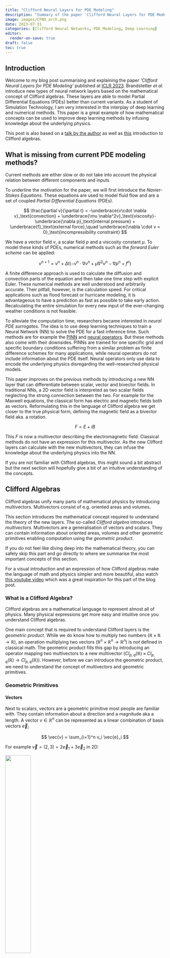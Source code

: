 ```yaml
---
title: "Clifford Neural Layers for PDE Modeling"
description: "Summary of the paper 'Clifford Neural Layers for PDE Modeling' published at ICLR 2023"
image: images/CFNO_arch.png
date: 2023-07-31
categories: [Clifford Neural Networks, PDE Modeling, Deep Learning]
editor:
  render-on-save: true
draft: false
toc: true
---
```


## Introduction

Welcome to my blog post summarising and explaining the paper _'Clifford Neural Layers for PDE Modeling'_ published at [ICLR 2023](https://iclr.cc/virtual/2023/poster/11825). Brandstetter _et al._ introduce new types of neural network layers based on the mathematical concept of Clifford algebras. These layers are able to model Partial Differential Equations (PDEs) better than current variants. As a student of Simulation Technology, I am very interested in the interplay of deep learning and numerical methods. This paper is a great example of how mathematical concepts can be used to improve deep learning methods by infusing knowledge about the underlying physics.

This post is also based on a [talk by the author](https://www.youtube.com/watch?v=VXziLgMIWf8) as well as [this](https://www.youtube.com/watch?v=60z_hpEAtD8) introduction to Clifford algebras.

## What is missing from current PDE modeling methods?

::: {.callout-note appearance="simple" collapse="true" title="TLDR"}
Current methods are either slow or do not take into account the physical relation between different components and inputs
:::

To underline the motivation for the paper, we will first introduce the _Navier-Stokes Equations_. These equations are used to model fluid flow and are a set of coupled _Partial Differential Equations_ (PDEs).

$$
  \frac{\partial v}{\partial t} = -\underbrace{v\cdot \nabla v}_\text{convection} + \underbrace{\mu \nabla^2v}_\text{viscosity}-\underbrace{\nabla p}_\text{internal pressure} + \underbrace{f}_\text{external force},\quad \underbrace{\nabla \cdot v = 0}_\text{incompressibility constraint}
$$

We have a vector field $v$, a scalar field $p$ and a viscosity constant $\mu$. To model these kinds of PDEs, numerical methods such as the _forward Euler scheme_ can be applied:

$$
  v^{n+1} = v^n + \Delta t \left(-v^n \cdot \nabla v^n + \mu \nabla^2v^n - \nabla p^n + f^n\right)
$$

A finite difference approach is used to calculate the diffusion and convection parts of the equation and then take one time step with explicit Euler. These numerical methods are well understood and arbitrarily accurate. Their pitfall, however, is the calculation speed. For critical applications such as flood forecast or hurricane modeling, it is advantageous to have a prediction as fast as possible to take early action. Recalculating the entire simulation for every new input of the ever-changing weather conditions is not feasible.

To alleviate the computation time, researchers became interested in _neural PDE surrogates_. The idea is to use deep learning techniques to train a Neural Network (NN) to solve the PDE for a fast inference time.
Such methods are for example the [PINN](https://www.sciencedirect.com/science/article/abs/pii/S0021999118307125) and [neural operators](https://arxiv.org/abs/2003.03485).
But these methods also come with their downsides. PINNs are trained for one specific grid and specific boundary conditions suffering from a similar problem as finite difference schemes for many applications, while neural operators do not include information about the PDE itself. Neural operators only use data to encode the underlying physics disregarding the well-researched physical models.

This paper improves on the previous methods by introducing a new NN layer that can differentiate between scalar, vector and bivector fields. In traditional NNs, a 2D vector field is interpreted as two scalar fields neglecting the strong connection between the two. For example for the Maxwell equations, the classical form has electric and magnetic fields both as vectors. Reformulating this in the language of Clifford algebra we get closer to the true physical form, defining the magnetic field as a bivector field aka. a rotation.

$$
  F = E + iB
$$

This $F$ is now a multivector describing the electromagnetic field. Classical methods do not have an expression for this multivector. As the new Clifford layers can calculate with the new multivectors, they can infuse the knowledge about the underlying physics into the NN.

If you are not familiar with Clifford algebras, this might sound a bit abstract but the next section will hopefully give a bit of an intuitive understanding of the concepts.

## Clifford Algebras

::: {.callout-note appearance="simple" collapse="true" title="TLDR"}
Clifford algebras unify many parts of mathematical physics by introducing multivectors. Multivectors consist of e.g. oriented areas and volumes.
:::

This section introduces the mathematical concept required to understand the theory of the new layers. The so-called _Clifford algebra_ introduces _multivectors_. Multivectors are a generalisation of vectors and scalars. They can contain information about oriented areas, volumes and other geometric primitives enabling computation using the _geometric product_.

If you do not feel like diving deep into the mathematical theory, you can safely skip this part and go directly to where we summarise the most important concepts of this section.

For a visual introduction and an expression of how Clifford algebras make the language of math and physics simpler and more beautiful, also watch [this youtube video](https://www.youtube.com/watch?v=60z_hpEAtD8) which was a great inspiration for this part of the blog post.

### What is a Clifford Algebra?

Clifford algebras are a mathematical language to represent almost all of physics. Many physical expressions get more easy and intuitive once you understand Clifford algebras.

One main concept that is required to understand Clifford layers is the _geometric product_. While we do know how to multiply two numbers ($\mathbb{R}\times\mathbb{R}\rightarrow\mathbb{R}$), an operation multiplying two vectors ($\mathbb{R}^n\times\mathbb{R}^n\rightarrow\mathbb{R}^n$) is _not_ defined in classical math.
The geometric product fills this gap by introducing an operator mapping two multivectors to a new multivector ($Cl_{p,q}(\mathbb{R})\times Cl_{p,q}(\mathbb{R})\rightarrow Cl_{p,q}(\mathbb{R})$). However, before we can introduce the geometric product, we need to understand the concept of multivectors and geometric primitives.

### Geometric Primitives

#### Vectors

Next to scalars, vectors are a geometric primitive most people are familiar with. They contain information about a direction and a magnitude aka a length.
A vector $v\in \mathbb{R}^n$ can be represented as a linear combination of basis vectors $\vec{e}_i$

$$
  \vec{v} = \sum_{i=1}^n v_i \vec{e}_i
$$

For example $\vec{v}=(2,3) = 2\vec{e}_1 + 3\vec{e}_2$ in 2D:

![](images/Basis_Vectors.png){width="40%" fig-align="center"}

What can we do with these vectors? We can add them, subtract them and multiply them with a scalar. This is all that is needed to form a vector space. The closest thing we have to a multiplication of two vectors for general $n$ is the dot product being defined on the spaces $\mathbb{R}^n \times \mathbb{R}^n \rightarrow \mathbb{R}$. We compute it by summing the products of the individual components:

$$
  v\cdot w = \sum_{i=1}^n v_i w_i
$$

#### Bivectors

Introducing a new geometric primitive, we will talk about _Bivectors_. These bivectors are an "oriented area". Just as vectors are an expression of a direction with their magnitude being their length, bivectors are an expression of an orientation with the magnitude being the area:

![](images/Bivectors_intro.png){width="50%" fig-align="center"}

Both of the above are 2D bivectors, as the shape of the area is not part of the definition. A bivector only consists of an orientation and an area. You can imagine the difference between a line and a vector as similar to the difference between a plane and a bivector. A line is an object with shapes, curves and a length while a vector is not defined at a specific location in space but has a direction and a length.

##### Bivector Operations

To calculate with bivectors, we first represent them in a basis. The basis in 3D consists of the areas spanned by the unit vectors i.e. $\vec{e}_1 \wedge \vec{e}_2$ and $\vec{e}_2 \wedge \vec{e}_3$ and $\vec{e}_3 \wedge \vec{e}_1$. This is called the _wedge_ or _outer_ product and we will see later what it represents in detail.

![](images/Bivector_basis.png){width="40%" fig-align="center"}

With this definition of a basis, we can now represent a bivector as a linear combination of the basis bivectors:

$$
\begin{aligned}
  A &= a_1 (\vec{e}_1 \wedge \vec{e}_2) + a_2 (\vec{e}_2 \wedge \vec{e}_3) + a_3 (\vec{e}_3 \wedge \vec{e}_1) \\
  &= a_1 \; \vec{e}_1\vec{e}_2 + a_2 \; \vec{e}_2\vec{e}_3 + a_3 \; \vec{e}_3\vec{e}_1
\end{aligned}
$$

We introduced a new notation to avoid the clutter of the wedge product.
When adding two bivectors, we can just add their components in the basis:

$$
  A + B = (a_1 + b_1) \; \vec{e}_1\vec{e}_2 + (a_2 + b_2) \; \vec{e}_2\vec{e}_3 + (a_3 + b_3) \; \vec{e}_3\vec{e}_1
$$

Multiplication with a scalar is also similar to vectors, instead of the length being amplified, the area of bivectors is scaled.

#### Trivectors and k-vectors

We can now expand this concept further into _Trivectors_. Trivectors are oriented volumes and their magnitude is their volume. $k$-vectors are oriented $k$-dimensional volumes.

![](images/Trivectors_intro.png){width="17%" fig-align="center"}

#### Multivectors

All of these concepts can be combined into _multivectors_. Multivectors are a linear combination of all of the above. This means that a multivector has a scalar part, a vector part, a bivector part, a trivector part and so on. In 2D for example, a multivector has 4 components:

$$
  M = m_0 + m_1 \vec{e}_1 + m_2 \vec{e}_2 + m_3 \vec{e}_1\vec{e}_2,
$$

and in 3D it has 8 components:

$$
  M = m_0 + m_1 \vec{e}_1 + m_2 \vec{e}_2 + m_3 \vec{e}_3 + m_4 \vec{e}_1\vec{e}_2 + m_5 \vec{e}_2\vec{e}_3 + m_6 \vec{e}_3\vec{e}_1 + m_7 \vec{e}_1\vec{e}_2\vec{e}_3
$$

Adding two multivectors is just adding their components in the respective basis. For multiplication, we can use the _geometric product_.

### Geometric Product

We now have different geometric primitives and now want to compute with them.
Before directly jumping to the geometric product, let's first look at the _outer product_ or _wedge product_. The wedge product is a product between two vectors that returns a bivector.

The wedge product expresses the area spanned by two vectors. For example, the area spanned by $\vec{e}_1$ and $\vec{e}_2$ is the unit area.

The area of a vector with itself is zero as it is parallel to itself, so $\vec{e}_1 \wedge \vec{e}_1 = 0$.
The wedge product of two arbitrary vectors $\vec{a}$ and $\vec{b}$ is therefore:

$$
\begin{aligned}
\vec{a} \wedge \vec{b} &= (a_1 \;\vec{e}_1 + a_2 \;\vec{e}_2) \wedge (b_1 \;\vec{e}_1 + b_2 \;\vec{e}_2) \\
                       &= a_1 b_1 \;\vec{e}_1 \wedge \vec{e}_1 + a_1 b_2 \;\vec{e}_1 \wedge \vec{e}_2 + a_2 b_1 \;\vec{e}_2 \wedge \vec{e}_1 + a_2 b_2 \;\vec{e}_2 \wedge \vec{e}_2 \\
                       &= a_1 b_2 \;\vec{e}_1 \wedge \vec{e}_2 - a_2 b_1 \;\vec{e}_1 \wedge \vec{e}_2 \\
\end{aligned}
$$

Or represented graphically:

![](images/Wedge_product.png){width="50%" fig-align="center"}

The direction in which the area is oriented is given by the order of the vectors. This means $\vec{a} \wedge \vec{b} = - \vec{a} \wedge \vec{b}$.

Now back to the geometric product.
Without interpreting, see what happens if we multiply two 2D vectors by multiplying their components:

$$
\begin{aligned}
\vec{a} \vec{b} &= (a_1 \;\vec{e}_1 + a_2 \;\vec{e}_2) (b_1 \;\vec{e}_1 + b_2 \;\vec{e}_2) \\
                &= a_1 b_1 \;\underbrace{\vec{e}_1 \vec{e}_1}_{=1} + a_1 b_2 \;\vec{e}_1 \vec{e}_2 + a_2 b_1 \;\vec{e}_2 \vec{e}_1 + a_2 b_2 \;\underbrace{\vec{e}_2 \vec{e}_2}_{=1} \\
                &= a_1 b_1 \; 1 + a_1 b_2 \;\vec{e}_1 \vec{e}_2 + a_2 b_1 \;\vec{e}_2 \vec{e}_1 + a_2 b_2 \; 1 \\
                &= a_1 b_1+ a_2 b_2 + a_1 b_2 \;\vec{e}_1 \vec{e}_2 - a_2 b_1 \;\vec{e}_1 \vec{e}_2  \\
                &= \underbrace{(a_1 b_1+ a_2 b_2)}_{\text{scalar}} + \underbrace{(a_1 b_2 - a_2 b_1) \;\vec{e}_1 \vec{e}_2}_{\text{bivector}} \\
\Rightarrow\vec{a} \vec{b} &:= \vec{a}\cdot\vec{b} + \vec{a}\wedge\vec{b}
\end{aligned}
$$

We have found an expression of the geometric product between two vectors in terms of the dot product and the wedge product. By analysing the calculation we notice that the area spanned by $\vec{e}_1$ and $\vec{e}_1$ has no orientation as the vector is parallel to itself. We can therefore set the geometric product $\vec{e}_1 \vec{e}_1 = 1$. The same thing happens for $\vec{e}_2 \vec{e}_2 = 1$. This makes sense if we apply this new definition to our basis vectors:

$$
\vec{e}_1 \vec{e}_1 = \vec{e}_1 \cdot \vec{e}_1 + \underbrace{\vec{e}_1 \wedge \vec{e}_1}_{=0} = \| \vec{e}_1 \|^2 = 1
$$

The fact that we add a scalar $\vec{a}\cdot\vec{b}$ to a bivector $\vec{a}\wedge\vec{b}$ might seem strange as we do not have to have an algebraic interpretation for this addition. However, if we work with complex numbers we do the same, we just add a real number to a complex number without letting them interact with one another. The same thing happens here. We add a scalar to a bivector.

To compute an arbitrary geometric product of any multivector we can use the following algorithm:

1. Express the multivectors as a sum of basis elements
2. Use the fact that $\vec{e}_i \vec{e}_i = 1$ and $\vec{e}_i \vec{e}_j = - \vec{e}_j \vec{e}_i$ to simplify the expression
3. Collect the terms with the same basis elements

::: {.callout-tip collapse="true"}

## Other Examples and Additions
1. The geometric product of two arbitrary multivectors $\vec{n}, \vec{m}$:

$$
\begin{aligned}
\vec{n} \vec{m}
&= (n_0 + n_1 \;\vec{e}_1 + n_2 \; \vec{e}_2 + n_3 \; \vec{e}_1\vec{e}_2)(m_0 + m_1 \;\vec{e}_1 + m_2 \; \vec{e}_2 + m_3 \; \vec{e}_1\vec{e}_2)\\
&= n_0 m_0 + n_0 m_1 \;\vec{e}_1 + n_0 m_2 \; \vec{e}_2 + n_0 m_3 \; \vec{e}_1\vec{e}_2 \\
& \quad + n_1 m_0 \;\vec{e}_1 + n_1 m_1 \;\vec{e}_1\vec{e}_1 + n_1 m_2 \; \vec{e}_1\vec{e}_2 + n_1 m_3 \; \vec{e}_1\vec{e}_1\vec{e}_2 \\
& \quad + n_2 m_0 \; \vec{e}_2 + n_2 m_1 \; \vec{e}_2\vec{e}_1 + n_2 m_2 \; \vec{e}_2\vec{e}_2 + n_2 m_3 \; \vec{e}_2\vec{e}_1\vec{e}_2 \\
& \quad + n_3 m_0 \; \vec{e}_1\vec{e}_2 + n_3 m_1 \; \vec{e}_1\vec{e}_1\vec{e}_2 + n_3 m_2 \; \vec{e}_1\vec{e}_2\vec{e}_2 + n_3 m_3 \; \vec{e}_1\vec{e}_2\vec{e}_1\vec{e}_2 \\
&= n_0 m_0 + n_0 m_1 \;\vec{e}_1 + n_0 m_2 \; \vec{e}_2 + n_0 m_3 \; \vec{e}_1\vec{e}_2 \\
& \quad + n_1 m_0 \;\vec{e}_1 + n_1 m_1 \; 1 + n_1 m_2 \; \vec{e}_1\vec{e}_2 + n_1 m_3 \; \vec{e}_2 \\
& \quad + n_2 m_0 \; \vec{e}_2 - n_2 m_1 \; \vec{e}_1\vec{e}_2 + n_2 m_2 \; 1 - n_2 m_3 \; \vec{e}_1\\
& \quad + n_3 m_0 \; \vec{e}_1\vec{e}_2 - n_3 m_1 \; \vec{e}_1\vec{e}_2 + n_3 m_2 \; \vec{e}_1 - n_3 m_3 \; 1 \\
&= (n_0 m_0 + n_1 m_1 + n_2 m_2 + n_3 m_3) \\
& \quad + (n_0 m_1 + n_1 m_0 - n_2 m_3 + n_3 m_2) \; \vec{e}_1 \\
& \quad + (n_0 m_2 + n_1 m_3 + n_2 m_0 - n_3 m_1) \; \vec{e}_2 \\
& \quad + (n_0 m_3 - n_1 m_2 + n_2 m_1 + n_3 m_0) \; \vec{e}_1\vec{e}_2 \\
\end{aligned}
$$

2. The geometric product of a vector with itself
   $$
   \vec{a} \vec{a} = \vec{a} \cdot \vec{a} + \vec{a} \wedge \vec{a} = \vec{a} \cdot \vec{a} = ||\vec{a}||^2
   $$
   revealing the inverse of a vector regarding the geometric product: $\vec{a}^{-1} = \frac{\vec{a}}{||\vec{a}||^2}$ because $\vec{a} \vec{a}^{-1} = \vec{a} \frac{\vec{a}}{||\vec{a}||^2} = \frac{\vec{a} \vec{a}}{||\vec{a}||^2} = \frac{||\vec{a}||^2}{||\vec{a}||^2} = 1$
3. Because the outer product is not commutative, we have to be careful with the order of the vectors in the geometric product.

   $$
   \vec{a} \vec{b} = \vec{a} \cdot \vec{b} + \vec{a} \wedge \vec{b}
   $$

   but

   $$
   \vec{b} \vec{a} = \vec{b} \cdot \vec{a} + \vec{b} \wedge \vec{a} = \vec{a} \cdot \vec{b} - \vec{a} \wedge \vec{b}.
   $$

   From this we can derive expressions of the outer product $\vec{a} \wedge \vec{b} = \frac{1}{2} (\vec{a} \vec{b} - \vec{b} \vec{a})$ and for the inner product $\vec{a} \cdot \vec{b} = \frac{1}{2} (\vec{a} \vec{b} + \vec{b} \vec{a})$ in terms of the geometric product

4. An arbitrary vector multiplication in 3D:
   $$
   \begin{aligned}
   \vec{a} \vec{b} &= (a_1 \vec{e}_1 + a_2 \vec{e}_2 + a_3 \vec{e}_3) (b_1 \vec{e}_1 + b_2 \vec{e}_2 + b_3 \vec{e}_3) \\
                   &= a_1 b_1 \vec{e}_1 \vec{e}_1 + a_1 b_2 \vec{e}_1 \vec{e}_2 + a_1 b_3 \vec{e}_1 \vec{e}_3 + a_2 b_1 \vec{e}_2 \vec{e}_1 + a_2 b_2 \vec{e}_2 \vec{e}_2 + a_2 b_3 \vec{e}_2 \vec{e}_3 + a_3 b_1 \vec{e}_3 \vec{e}_1 + a_3 b_2 \vec{e}_3 \vec{e}_2 + a_3 b_3 \vec{e}_3 \vec{e}_3 \\
                   % for same basis vectors, the inner product is 1
                   &= a_1 b_1 + a_1 b_2 \vec{e}_1 \vec{e}_2 + a_1 b_3 \vec{e}_1 \vec{e}_3 + a_2 b_1 \vec{e}_2 \vec{e}_1 + a_2 b_2 + a_2 b_3 \vec{e}_2 \vec{e}_3 + a_3 b_1 \vec{e}_3 \vec{e}_1 + a_3 b_2 \vec{e}_3 \vec{e}_2 + a_3 b_3 \\
                   % switch order of different basis vectors at cost of minus sign
                   &= a_1 b_1 + a_1 b_2 \vec{e}_1 \vec{e}_2 + a_1 b_3 \vec{e}_1 \vec{e}_3 - a_2 b_1 \vec{e}_1 \vec{e}_2 + a_2 b_2 + a_2 b_3 \vec{e}_2 \vec{e}_3 - a_3 b_1 \vec{e}_1 \vec{e}_3 - a_3 b_2 \vec{e}_2 \vec{e}_3 + a_3 b_3 \\
                   % group scalar and bivector terms
                   &= \underbrace{a_1 b_1 + a_2 b_2 + a_3 b_3}_{\vec{a} \cdot \vec{b}} + \underbrace{(a_1 b_2 - a_2 b_1) \vec{e}_1 \vec{e}_2 + (a_1 b_3 - a_3 b_1) \vec{e}_1 \vec{e}_3 + (a_2 b_3 - a_3 b_2) \vec{e}_2 \vec{e}_3}_{=:\vec{a} \wedge \vec{b}} \\
                   % use definition of inner and outer product
                   &= \vec{a} \cdot \vec{b} + \vec{a} \wedge \vec{b}
   \end{aligned}
   $$
5. Sidenote: compare the outer product to the cross product:
   $$
   \begin{aligned}
   \vec{a} \wedge \vec{b} &= (a_1 b_2 - a_2 b_1) \vec{e}_1 \vec{e}_2 + (a_1 b_3 - a_3 b_1) \vec{e}_1 \vec{e}_3 + (a_2 b_3 - a_3 b_2) \vec{e}_2 \vec{e}_3 \\
   \vec{a} \times \vec{b} &= (a_1 b_2 - a_2 b_1) \vec{e}_3 - (a_1 b_3 - a_3 b_1) \vec{e}_2 - (a_2 b_3 - a_3 b_2) \vec{e}_1 \\
   \end{aligned}
   $$

:::

### Pseudoscalars

The last concept to fully understand the paper (which we will come back to, I promise) is that of pseudoscalars.
In 2D a multivector only has one bivector component unlike in 3D where the multivector is composed of three bivectors. This means that the bivector part in 3D also has an orientation.
You can imagine this as with vectors stepping from 1D to 2D. In 1D a multivector only consists of a single number. In 2D there is now an orientation in space represented by two vector components. Same thing for the step to 3D. In 3D there is now an orientation of an area in 3D space whereas in 2D a bivector could only lie in the 2D plane.
We name the primitive that only consists of one component a pseudoscalar.

To make it more clear, let's give the unit pseudoscalar a name: $\vec{e}_1 \vec{e}_2 =: i$. Do you see the connection to complex numbers? Let's multiply $i$ with itself:

$$
\begin{aligned}
i^2 &= (\vec{e}_1 \vec{e}_2) (\vec{e}_1 \vec{e}_2) \\
    &= \vec{e}_1 \vec{e}_2 \vec{e}_1 \vec{e}_2 \\
    &= -\vec{e}_1 \vec{e}_1 \vec{e}_2 \vec{e}_2 \\
    &= -1
\end{aligned}
$$

Computing the geometric product between a vector and the pseudoscalar $i$ rotates the vector by 90 degrees in space.
The connection to complex numbers, therefore becomes clearer: The complex number $1$ is the unit scalar. Then $1\cdot i$ is rotated by 90 degrees in the complex plane and just the imaginary unit $i$.

Indeed, the geometric algebra in 2D is isomorphic to the complex numbers.
The same can be done for 3D, where the unit pseudoscalar is $\vec{e}_1 \vec{e}_2 \vec{e}_3 =: i$.
In 3D the geometric algebra is isomorphic to the _[quaternions](https://en.wikipedia.org/wiki/Quaternion "Wikipedia: Quaternions")_ which are basically complex numbers with three imaginary units. Quaternions are often used in computer graphics to represent rotations. The paper also makes use of this fact to create _Roational Clifford CNN layers_.

::: {.callout-tip collapse="true"}
## Connection to the cross product

If we calculate the product of a vector and $i$ in 3D, it is always a bivector:
$$ \vec{e}_1i = \vec{e}_1 \vec{e}_1\vec{e}_2\vec{e}_3 = \vec{e}_2\vec{e}_3$$
This bivector follows the right-hand rule discussed earlier. If the thumb points in the direction of $\vec{e}_1$ the other fingers point in the direction of the bivector spanned by $\vec{e}_2$ and $\vec{e}_3$.
As this holds for any vector, bivectors can be represented by their normal vectors in 3D. In fact:
      $$
      \vec{a} \wedge \vec{b} = i (\vec{a} \times \vec{b})
      $$
Now we don't need cross-product anymore!
One nice example is Torque $N$:
$$\vec{N} = \vec{r} \times \vec{F}$$
Here the torque is a vector pointing in the direction of the axis of rotation. However, if we replace this with the outer product
$$\vec{N} = \vec{r} \wedge \vec{F}$$
 we get a bivector. This bivector is a rotation object that rotates the vector $\vec{r}$ into the direction of $\vec{F}$ which to me is a much more intuitive way to thinking about torque.

:::

### Summary of Clifford Algebra

We have now introduced the different geometric primitives scalars, vectors, bivectors, trivectors and so on. An object in the Clifford algebra is called a multivector. A multivector is a sum of different geometric primitives.

To calculate the geometric product between two multivectors we use the distributive law and the geometric product between the different unit primitives.

The pseudoscalar in 2D is a bivector and in 3D a trivector as it is the highest possible geometric primitive in the respective dimensions.
We denote the pseudoscalar with $i$.

The main takeaway from this section is that we now have objects that can represent vectors and scalars. We can take these multivectors and multiply them with each other using the geometric product to get a modified multivector. Switching normal multiplications with the geometric product is the basis of this paper.

## [Fourier Neural Operators](https://arxiv.org/pdf/2010.08895.pdf)

::: {.callout-note appearance="simple" collapse="true" title="TLDR"}
Fourier Neural operators are an efficient way to learn operators. They map one function space to a solution function space.
:::

We have now introduced the Clifford algebra and turn towards machine learning. The paper utilises different types of network architectures, notably the _Fourier Neural Operator_ which needs further explanation. We split this into two parts: First, we will discuss the _Neural Operator_ and then the _Fourier Neural Operator_ as an extension of the former.

### Neural Operators

Neural Operators are a type of neural architecture that can be used to solve partial differential equations (PDEs). These models learn to approximate operators instead of functions, which is very helpful for PDEs.

One such use case would be the Laplacian operator that is used e.g. in the Poisson partial differential equation.

$$
\Delta u = f
$$

All PDEs can be expressed using Green's function $G$. In this case, this would be:

$$
u(x) = \int G(x, y) f(y) dy \text{ with } \Delta G(x, y) = \delta(x - y)
$$

For the Laplace problem, this Green's Function is (see [on wikipedia](https://en.wikipedia.org/wiki/Green's_function#Table_of_Green's_functions))

$$
G(x, y) = \frac{1}{2\pi} \ln\|x - y\|_2
$$

The Green's function has to be continuous. As we know, neural networks are universal approximators, therefore a network can approximate the Green's function. This is the idea behind neural operators.

Advantages:

- The neural operator can be applied to any right-hand side $f$ and any mesh $x$.
- The operator only needs to be trained once for a PDE and then takes the different initial conditions as input to output a problem-specific solution. This is in contrast to the finite element method, where the mesh needs to be refined for every slight change in the problem.
- Neural operators only require data to learn a PDE, with no knowledge of the underlying mathematics.

The problem so far:

The integral in the above equation is expensive to evaluate. Fourier neural operators transform this expression into a convolution in the Fourier domain, where it becomes a simple point-wise multiplication and thereby much faster to evaluate.

### Fourier Neural operators

Putting the theory of neural operators behind us, Fourier neural operators are a type of neural operator that uses the Fourier transform to speed up the evaluation of the integral. In practice, we create a neural network that takes in the initial conditions and outputs the solution or the next time step of the PDE. One layer of the network takes in a signal, applies a Fourier transform, linearly transforms it using learned weights and then reverts back to the signal domain. Two more things are important: High frequencies are discarded before transforming back and also a residual connection is added. The architecture is shown below.

![](images/fourier_operator.png){width="80%" fig-align="center"}

Now to the main motivation of this paper: The authors argue that the linear transformation does not take into account the connection between different vector components. The structure is destroyed. Imagine $f$ consisting of two quantities, pressure $p$ and velocity $\vec{v}$ as for simple weather models. The linear transformation would not take into account that the pressure is scalar whereas the velocity is a vector. In a traditional neural network, the $p$, $v_x$ and $v_y$ would be three different channels of the input $f$ ignoring the strong coupling between the two vector components. For this reason, the authors introduce a new type of layer that preserves this structure.

## Clifford Neural Layers

Just as with complex neural networks, the idea of Clifford neural networks is simple as long as the foundational mathematics is well understood: Replace the scalars in a neural network with multivectors and use the geometric product instead of the product of two scalars.
For complex numbers, this has already been done by [Trabesi _et al_.](https://arxiv.org/abs/1705.09792) replacing the real convolution of a convolutional neural network with a complex counterpart.

In the following, we go through the different newly introduced layers and explain their background.

### Clifford CNN layers
::: {.callout-note appearance="simple" collapse="true" title="TLDR"}
Clifford CNN Layers replace the pixel-wise multiplication of the convolution by a geometric product on multivectors.
:::

In a traditional CNN, the input $f$ is convolved with weights $w$:

$$
\left[f \star w^{i}\right](x)=\sum_{y \in \mathbb{Z}^{2}}\left\langle f(y), w^{i}(y-x)\right\rangle=\sum_{y \in \mathbb{Z}^{2}} \sum_{j=1}^{c_{\text {in }}} f^{j}(y) w^{i, j}(y-x)
$$

![Source: [medium.com](https://medium.com/geekculture/convolutional-neural-networks-ab4b24d1f916)](https://miro.medium.com/v2/resize:fit:720/1*D6iRfzDkz-sEzyjYoVZ73w.gif){width=90% fig-align="center"}

The weights $w$ consist of $c_{out}$ filters, each of which is a $c_{in}$-dimensional vector field just like the input $f$. To express the convolution we therefore need to sum over the channels $j$ of the input and the weights for each output channel $i$.
To extend this to multivector fields, we just replace the scalar product $f^j(y) w^{i,j}(y-x)$ with the geometric product of two multivectors $\boldsymbol{f}$ and $\boldsymbol{w}$:

$$
\left[\boldsymbol{f} \star \boldsymbol{w}^{i}\right](x)=\sum_{y \in \mathbb{Z}^{2}} \sum_{j=1}^{c_{\text {in }}} \underbrace{\boldsymbol{f}^{j}(y) \boldsymbol{w}^{i, j}(y-x)}_{\boldsymbol{f}^{j} \boldsymbol{w}^{i, j}: G^{2} \times G^{2} \rightarrow G^{2}} .
$$

To be more specific, $\boldsymbol{f}$ and $\boldsymbol{w}$ are vectors in $G$ which is not the Clifford algebra, but the real vector containing the coefficients of the multivector fields. The multiplication of these two vectors is the geometric product implemented with the basis defined by the Clifford algebra. The output is again a vector which are the coefficients of a multivector field with $c_{out}$ channels.

### Rotational Clifford CNN layers

::: {.callout-note appearance="simple" collapse="true" title="TLDR"}
Rotational Clifford CNN layers make use of quaternions to replace the geometric product with a matrix-vector multiplication.
:::

Rotational Clifford CNN layers are an alternative parametrisation to the above. I mentioned that the 3D Clifford algebra $Cl_{0,2}$ is isomorph to the quaternions where rotations can be realised using a matrix multiplication.
Instead of using the geometric product, we can modify the input using rotations.

$$
\begin{aligned}
{\left[\boldsymbol{f} \star \boldsymbol{w}_{\mathrm{rot}}^i\right](x) } & =\sum_{y \in \mathbb{Z}^2} \sum_{j=1}^{c_{\text {in }}} \boldsymbol{f}^j(y) \boldsymbol{w}_{\mathrm{rot}}^{i, j}(y-x) \\
& =\sum_{y \in \mathbb{Z}^2} \sum_{j=1}^{c_{\text {in }}} \underbrace{\left.\left[\boldsymbol{f}^j(y) \boldsymbol{w}_{\mathrm{rot}}^{i, j}(y-x)\right)\right]_0}_{\text {scalar output }}+\boldsymbol{R}^{i, j}(y-x) \cdot\left(\begin{array}{c}
f_1^j(y) \\
f_2^j(y) \\
f_{12}^j(y)
\end{array}\right)
\end{aligned}
$$

### Clifford Fourier Layers

::: {.callout-note appearance="simple" collapse="true" title="TLDR"}
A normal Fourier layer is modified to receive multivector input by splitting the multivectors into two complex parts on which a Fourier transform can be calculated independently.
:::

The last layer type the authors introduce is the Clifford Fourier layer. These differ a bit in understanding from the Clifford CNN layers because there is no Fourier transform defined for Clifford algebras. Instead, the multivector is split into two complex parts on which a Fourier transform can be calculated independently.

#### Fourier Transform for Multivectors

In formulas, the Fourier transformation is imitated over multivector-fields in 2D in these two parts:

$$
\begin{aligned}
  a &= a_0 + a_1 e_1 + a_2 e_2 + a_{12} e_{12} \\
    &= 1\underbrace{(a_0 + a_{12}i_2)}_\text{spinor part} + e_1\underbrace{(a_1+a_2i_2)}_\text{vector part}
  \end{aligned}
$$

Remember: The pseudoscalar $i$ is the highest grade primitive, e.g. in 2D the bivector and in 3D the trivector. Multiplying a vector with the pseudoscalar is realised as follows

$$
e_1*i = e_1 * e_{12} = e_1e_1e_2 = e_2,
$$

which explains how the vector part can be factored out to get the original vector

With these two parts which can both be interpreted as complex numbers, we can compute a complex Fourier transform.

$$
\begin{aligned}
\hat{\boldsymbol{f}}(\xi)=\mathcal{F}\{\boldsymbol{f}\}(\xi) & =\frac{1}{2 \pi} \int_{\mathbb{R}_2}\left[1(\underbrace{f_0(x)+f_{12}(x) i_2}_{\text {spinor part }})+e_1(\underbrace{f_1(x)+f_2(x) i_2}_{\text {vector part }})\right] e^{-2 \pi i_2\langle x, \xi\rangle} d x \\
& =1\left[\mathcal{F}\left(f_0(x)+f_{12}(x) i_2\right)(\xi)\right]+e_1\left[\mathcal{F}\left(f_1(x)+f_2(x) i_2\right)(\xi)\right]
\end{aligned}
$$

Here you can see that the Fourier transformed vector $\hat{\boldsymbol{f}}$ is again a multivector as the second part is multiplied with $e_i$.

#### Clifford Fourier Neural Operator Layer


![](images/CFNO_arch.png){width="80%" fig-align="center" }

With the above definition of the Fourier transform for multivector fields, we can now define a Clifford Fourier neural operator layer.
The layer consists of these steps:

1. Input signal $f(x)$ gets split into spinor $s(x)$ and vector $v(x)$ parts
2. Fourier transform of spinor and vector parts independently
3. Matrix multiplication of _learned_ multivector weights
4. Inverse Fourier transform
5. Recombine spinor and vector parts

Like in normal Fourier neural operators, frequencies above a cut-off frequency are zero.

For 3D we can analogously construct four separate Fourier transforms that can be combined to emulate a Fourier transform in the 3D multivector space.

## Applications

::: {.callout-note appearance="simple" collapse="true" title="TLDR"}
Clifford layers can be used to simulate fluid dynamics and electromagnetic fields with higher accuracy than normal layers both trained on simulated data. For Maxwell equations, Clifford variants are a more natural expression of the data and perform much better for small amounts of data implying a good inductive bias.
:::


Clifford layers are very versatile as they can be used as a drop-in replacement for normal layers. This makes application in a wide range of use cases possible. The authors test the Clifford layers in three different contexts:

1. The **Navier-Stokes equations** in 2D
2. The **shallow water equations** for weather prediction
3. The **Maxwell equations** for electromagnetic fields

For each application, a ResNet architecture, and a Fourier neural operator is trained and compared to their respective Clifford counterparts. The architectures of each network are modified to adjust for the different number of parameters. The Clifford layers have more parameters by default.
In all examples, a pseudo ground truth is used to calculate by a traditional simulation.

### 2D Navier-Stokes

Going back to the previously introduced 2D Navier-Stokes equations, we can now use the Clifford layers to simulate fluid dynamics. The equations are repeated here for convenience:

$$
\frac{\partial v}{\partial t} = -\underbrace{v\cdot \nabla v}_\text{convection} + \underbrace{\mu \nabla^2v}_\text{viscosity}-\underbrace{\nabla p}_\text{internal pressure} + \underbrace{f}_\text{external force}
$$

$f$ is in our case a buoyancy force. They introduce a new scalar that is transported through the velocity field, one real world example would be smoke concentration $s(x)$ in a room that is transported by air. This advection is described by
$$ \frac{ds}{dt}=-v\cdot\nabla s$$
The scalar field only acts on the velocity through the scalar external force i.e. the buoyancy force in our case.

#### Implementation of PDEs for Neural Nets

##### PDE Details

To obtain the training data the PDEs are discretised on a 2D grid as well as in time and solved using a traditional solver.
In this case, a grid with a resolution of $\Delta x=\Delta y = 0.25$, and a temporal resolution of $\Delta t=1.5s$ is used.
Homogeneous Dirichlet boundary conditions for the velocity ($v=0$ at the boundary) are applied. In our example, this would mean that we are in a closed room.
Homogeneous Neumann boundaries $\frac{\partial s}{\partial x}=0$ for the scalar smoke field are used, which in turn means that the smoke does not leave the room or diffuse through the walls.
The scalar field is initialised with Gaussian noise fluctuations and the velocity field as a zero field. The noisy initialisation leads to movement of the smoke field which is transported by the velocity field.

##### Training Details

The unknowns of the problem are combined into a single multivector. This means that the velocity field is combined with the smoke concentration into a multivector in each grid point.
The loss is chosen as the summed Mean Squared Error (SMSE) which is defined as the sum of the MSE over all grid points for all fields and all time steps:

$$
\text{SMSE} = \sum_{t=1}^T \sum_{x\in \text{grid}} \sum_{i=1}^2 \left( v_i(x,t) - \hat{v}_i(x,t) \right)^2 + \sum_{t=1}^T \sum_{x\in \text{grid}} \left( s(x,t) - \hat{s}(x,t) \right)^2
$$

The models are trained with Adam optimiser for 50 epochs with a cosine annealing learning rate schedule. This took between 3h and 48h depending on the task. Clifford architectures took on average twice as long to train for equivalent models.

#### Results

The results can be summarised as improvements across the board for Clifford models.

![](images/Results_plot_navierStokes.png){width="100%" fig-align="center"}

In this figure, the MSE for either the first time step (bottom) or the whole time series (Rollout, top) is shown. For the ResNet (left) models, two variants are depicted, one with Clifford CNN layers (yellow) and one with rotational CNN layers (orange). The number of trajectories is the number of training points and is increasing von right to left.
The Clifford models outperform the unmodified models in all cases. With an increase in training points, the Clifford variants are still better than the unmodified models, meaning that the accuracy normal of models is not only preserved but also improved using multivectors and the geometric product. They also mention that increasing the complexity of the models did not improve their performance.

Notably, the rotational Clifford CNNs perform better than the Clifford CNNs even though they are equivalent in capability.

### Shallow Water Equations for Weather Prediction

Improving the accuracy of weather forecasts is a particularly important task as it often has a direct impact on people's lives.
The shallow water equations are derived from the Navier-Stokes equations and are used for weather prediction.
We have again multiple unknowns that are combined into a multivector. The unknowns are the velocity field $v$ and the pressure field $p$ of this PDE system:

$$
\begin{aligned}
\frac{\partial v_x}{\partial t}+v_x \frac{\partial v_x}{\partial x}+v_y \frac{\partial v_x}{\partial y}+g \frac{\partial \eta}{\partial x} & =0, \\
\frac{\partial v_y}{\partial t}+v_x \frac{\partial v_y}{\partial x}+v_y \frac{\partial v_y}{\partial y}+g \frac{\partial \eta}{\partial y} & =0, \\
\frac{\partial \eta}{\partial t}+\frac{\partial}{\partial x}\left[(\eta+h) v_x\right]+\frac{\partial}{\partial y}\left[(\eta+h) v_y\right] & =0.
\end{aligned}
$$

Here, $v_x$ and $v_y$ are the $x$ and $y$ components of the fluid velocity, $g$ the gravitational acceleration and $\eta$ the vertical displacement of the fluid surface (at the top). $h$ is the topography of the earth's surface.
The authors generate the dataset with [SpeedyWeather.jl](https://github.com/SpeedyWeather/SpeedyWeather.jl) and train the same models as in the previous example.
The results are similar to the previous example, the rotational Clifford models outperform the unmodified models. However, the Clifford CNNs in ResNet architectures perform worse than the unmodified models for a small number of trajectories. This is attributed to the fact that the ResNet architecture may not be complex enough for the task. This can be seen as the Fourier neural operators need only a fraction of the trajectories that the ResNet architectures need to reach the same accuracy.

![](images/Results_plot_shallowWater.png){width="100%" fig-align="center"}

### Maxwell Equations for Electromagnetism

Maxwell's equations express the relationship between electric and magnetic fields. They are given by

$$
\begin{aligned}
\nabla \cdot D & =\rho & & \text { Gauss's law } \\
\nabla \cdot B & =0 & & \text { Gauss's law for magnetism } \\
\nabla \times E & =-\frac{\partial B}{\partial t} & & \text { Faraday's law of induction } \\
\nabla \times H & =\frac{\partial D}{\partial t}+j & & \text { Ampère's circuital law }
\end{aligned}
$$

In these equations, $D$ is the electric displacement field, $B$ is the magnetic field, $E$ is the electrical field, $H$ is the magnetisation field in isotropic media, $\rho$ is the total electric charge density and $j$ is the electric current density.
As discussed in the section on [Clifford algebra](#clifford-algebras), the outer product is related to the cross product. Therefore the above equations lend themselves to expressing them in terms of multivector fields, making them a natural fit for the Clifford neural layers.
The input to the network is a 3D multivector field where the electric field is the vector component and the magnetic field is the bivector component. So instead of 6 input fields you have one multivector field.
The authors show that the Clifford architecture outperforms other architectures by a significant margin while only testing the Fourier neural operator.

As the Maxwell equations have a natural expression in terms of multivector fields, the better performance of the Clifford variants implies an inductive bias that helps the network to learn the underlying physics faster.

![](images/Results_plot_Maxwell2.png){width="100%" fig-align="center"}

## Conclusion

We analysed the paper _'Geometric Clifford Algebra Networks and Clifford Neural Layers for PDE Modeling'_ by Brandstetter, Berg, Welling and Gupta published at ICLR 2023. We first looked at the Clifford algebra and how it is a natural way to express PDEs. The authors took the properties and operations of the Clifford algebra and used them to replace scalar multiplications in neural networks. They showed that this approach outperforms normal unmodified neural networks for the tasks of fluid dynamics and electromagnetism.

## Limitations

The backward pass of the Clifford Fourier neural operator layer is slower than the normal Fourier neural operator layer as it uses the complex-valued Fourier transform which is not as optimised for backward passes as the real-valued Fourier transform in PyTorch.
Parameter counts of Clifford CNN layers are smaller, but the number of operations is larger doubling the training time.

One limitation of the tests is that they use a common network architecture for all tasks. It would be interesting to see if the Clifford layers can improve more task-specific architectures as well.

## Resources

[Some different presentations on Clifford Algebra](https://youtube.com/playlist?list=PL9VUuob0B7Mjxh0uWsrJwyz8k3F10YfIN)

["Geometric Clifford Algebra Networks and Clifford Neural Layers for PDE Modeling"](https://youtu.be/VXziLgMIWf8)

Brandstetter, J., Berg, R. V. D., Welling, M., & Gupta, J. K. (2022). _Clifford neural layers for PDE modeling_. arXiv preprint arXiv:[2209.04934](https://arxiv.org/abs/2209.04934).

Li, Z., Kovachki, N., Azizzadenesheli, K., Liu, B., Bhattacharya, K., Stuart, A., & Anandkumar, A. (2020). _Fourier neural operator for parametric partial differential equations_. arXiv preprint arXiv:[2010.08895](https://arxiv.org/abs/2010.08895).

Trabelsi, C., Bilaniuk, O., Zhang, Y., Serdyuk, D., Subramanian, S., Santos, J. F., ... & Pal, C. J. (2017). _Deep complex networks_. arXiv preprint arXiv:[1705.09792](https://arxiv.org/abs/1705.09792).
